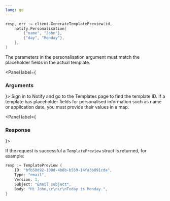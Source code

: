 ```yaml
---
lang: go
---
```


```go
resp, err := client.GenerateTemplatePreview(id, 
    notify.Personalisation{
        {"name", "John"},
        {"day", "Monday"},
    },
)
```
The parameters in the personalisation argument must match the placeholder fields in the actual template.

<Panel label={<H3 appearAs={H5}>Arguments</H3>}>
  <Parameters>
    <Parameter required name="id" kind="string">
      Sign in to Notify and go to the Templates page to find the template
      ID.
    </Parameter>
    <Parameter optional name="personalisation" kind="[]struct{ Key, Value string }">
      If a template has placeholder fields for personalised information such as
      name or application date, you must provide their values in a map.
    </Parameter>
  </Parameters>
</Panel>

<Panel label={<H3 appearAs={H5}>Response</H3>}>

If the request is successful a `TemplatePreview` struct is returned, for example:

```go
resp := TemplatePreview {
	ID: "bfb50d92-100d-4b8b-b559-14fa3b091cda",
	Type: "email",
	Version: 1,
	Subject: "Email subject",
	Body: "Hi John,\r\n\r\nToday is Monday.",
}
```

</Panel>
